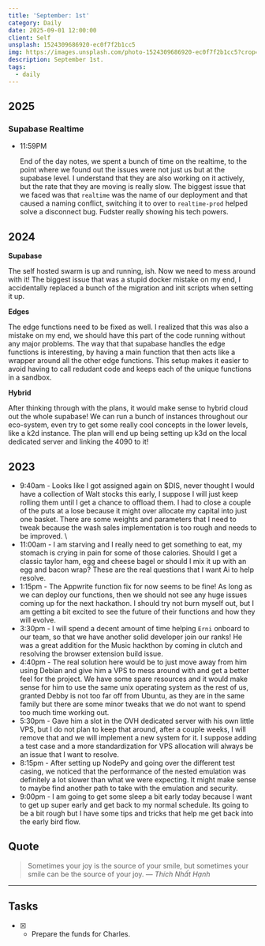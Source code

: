 ```yaml
---
title: 'September: 1st'
category: Daily
date: 2025-09-01 12:00:00
client: Self
unsplash: 1524309686920-ec0f7f2b1cc5
img: https://images.unsplash.com/photo-1524309686920-ec0f7f2b1cc5?crop=entropy&cs=srgb&fm=jpg&ixid=MnwzNjM5Nzd8MHwxfHJhbmRvbXx8fHx8fHx8fDE2ODE3NDg2ODY&ixlib=rb-4.0.3&q=85
description: September 1st. 
tags:
  - daily
---
```



## 2025

### Supabase Realtime

-   11:59PM

    End of the day notes, we spent a bunch of time on the realtime, to the point where we found out the issues were not just us but at the supabase level.
    I understand that they are also working on it actively, but the rate that they are moving is really slow.
    The biggest issue that we faced was that `realtime` was the name of our deployment and that caused a naming conflict, switching it to over to `realtime-prod` helped solve a disconnect bug.
    Fudster really showing his tech powers.

## 2024

**Supabase**

The self hosted swarm is up and running, ish.
Now we need to mess around with it!
The biggest issue that was a stupid docker mistake on my end, I accidentally replaced a bunch of the migration and init scripts when setting it up.

**Edges**

The edge functions need to be fixed as well.
I realized that this was also a mistake on my end, we should have this part of the code running without any major problems.
The way that that supabase handles the edge functions is interesting, by having a main function that then acts like a wrapper around all the other edge functions.
This setup makes it easier to avoid having to call redudant code and keeps each of the unique functions in a sandbox.

**Hybrid**

After thinking through with the plans, it would make sense to hybrid cloud out the whole supabase!
We can run a bunch of instances throughout our eco-system, even try to get some really cool concepts in the lower levels, like a k2d instance.
The plan will end up being setting up k3d on the local dedicated server and linking the 4090 to it!

## 2023
- 9:40am - Looks like I got assigned again on $DIS, never thought I would have a collection of Walt stocks this early, I suppose I will just keep rolling them until I get a chance to offload them. I had to close a couple of the puts at a lose because it might over allocate my capital into just one basket. There are some weights and parameters that I need to tweak because the wash sales implementation is too rough and needs to be improved. \
- 11:00am - I am starving and I really need to get something to eat, my stomach is crying in pain for some of those calories. Should I get a classic taylor ham, egg and cheese bagel or should I mix it up with an egg and bacon wrap? These are the real questions that I want Ai to help resolve. 
- 1:15pm - The Appwrite function fix for now seems to be fine! As long as we can deploy our functions, then we should not see any huge issues coming up for the next hackathon. I should try not burn myself out, but I am getting a bit excited to see the future of their functions and how they will evolve.
- 3:30pm - I will spend a decent amount of time helping `Erni` onboard to our team, so that we have another solid developer join our ranks! He was a great addition for the Music hackthon by coming in clutch and resolving the browser extension build issue. 
- 4:40pm - The real solution here would be to just move away from him using Debian and give him a VPS to mess around with and get a better feel for the project. We have some spare resources and it would make sense for him to use the same unix operating system as the rest of us, granted Debby is not too far off from Ubuntu, as they are in the same family but there are some minor tweaks that we do not want to spend too much time working out. 
- 5:30pm - Gave him a slot in the OVH dedicated server with his own little VPS, but I do not plan to keep that around, after a couple weeks, I will remove that and we will implement a new system for it. I suppose adding a test case and a more standardization for VPS allocation will always be an issue that I want to resolve. 
- 8:15pm - After setting up NodePy and going over the different test casing, we noticed that the performance of the nested emulation was definitely a lot slower than what we were expecting. It might make sense to maybe find another path to take with the emulation and security.
- 9:00pm - I am going to get some sleep a bit early today because I want to get up super early and get back to my normal schedule. Its going to be a bit rough but I have some tips and tricks that help me get back into the early bird flow.

## Quote

> Sometimes your joy is the source of your smile, but sometimes your smile can be the source of your joy.
> — <cite>Thích Nhất Hạnh</cite>

---

## Tasks

- [x] - Prepare the funds for Charles.